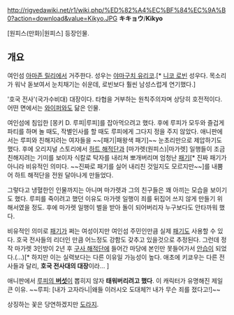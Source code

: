 http://rigvedawiki.net/r1/wiki.php/%ED%82%A4%EC%BF%84%EC%9A%B0?action=download&value=Kikyo.JPG
'''キキョウ'''/'''Kikyo'''

[원피스(만화)|원피스] 등장인물.

== 개요 ==
여인섬 [[아마존 릴리]]에서 거주한다. 성우는 [[야마구치 유리코]].[* [[니코 로빈]] 성우다. 목소리가 워낙 돋보여서 눈치채기는 쉬운데, 로빈보다 훨씬 남성스럽게 연기했다.]

'호국 전사'(국가수비대) 대장이다. 타협을 거부하는 원칙주의자며 상당히 호전적이다. 어떤 면에서는 [[와이퍼]]와도 닮은 인물. 

여인섬에 침입한 [몽키 D. 루피|루피]를 잡아먹으려고 했다. 후에 루피가 모두와 즐겁게 파티를 하며 놀 때도, 작별인사를 할 때도 루피에게 그다지 정을 주지 않았다. 애니판에서는 루피와 친해지려는 여자들을 ~~[패기|패왕색 패기]~~ 눈초리만으로 제압하기도 했다. 후에 오리지널 스토리에서 [[하트 해적단]]과 [마가렛(원피스)|마가렛] 일행들이 조금 친해지려는 기미를 보이자 식칼로 탁자를 내리쳐 뽀개버리며 엄청난 [[패기]][* 진짜 패기가 아니라 비유적인 의미다. ~~진짜로 패기를 실어 내리친 것일지도 모르지만~~]를 내뿜어 하트 해적단을 전원 달아나게 만들었다.

그렇다고 냉혈한인 인물까지는 아니며 마가렛과 그의 친구들은 꽤 아끼는 모습을 보이기도 했다. 루피를 죽이려고 했던 이유도 마가렛 일행이 죄를 뒤집어 쓰지 않게 만들기 위해서였을 정도. 후에 마가렛 일행이 벌을 받아 돌이 되어버리자 누구보다도 안타까워 했다.

비유적인 의미로 [[패기]]가 쩌는 여성이지만 여인섬 주민인만큼 실제 [[패기]]도 사용할 수 있다. 호국 전사들의 리더인 만큼 어느정도 강함도 갖추고 있을것으로 추정된다. 그런데 정작 마가렛 3인방이 2년 후 [[구사 해적단]]에 들어간 마당에 본인만 못들어가서 [[안습]]이 되었다.(...)[* 하지만 이는 실력보다는 다른 이유일 가능성이 높다. 애초에 키쿄우는 다른 전사들과 달리, '''호국 전사대의 대장'''이라... ]

애니판에서 [[자지|루피의 '''버섯''']]이 뽑히지 않자 '''태워버리려고 했다'''. 이 캐릭터가 유명해진 제일 큰 이유. ~~루피: [내가 고자라니|왜들 이러시오 도대체?! 내가 무슨 죄를 졌다고!]~~

상징하는 꽃은 당연하겠지만 [[도라지]].
